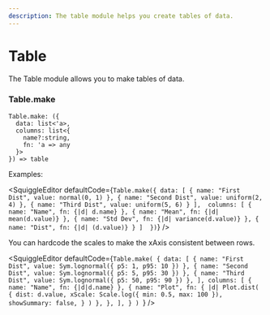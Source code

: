 ```yaml
---
description: The table module helps you create tables of data.
---
```



# Table

The Table module allows you to make tables of data.

### Table.make

```
Table.make: ({
  data: list<'a>,
  columns: list<{
    name?:string,
    fn: 'a => any
  }>
}) => table
```

Examples:

<SquiggleEditor
  defaultCode={`Table.make({
    data: [
        { name: "First Dist", value: normal(0, 1) },
        { name: "Second Dist", value: uniform(2, 4) },
        { name: "Third Dist", value: uniform(5, 6) }
    ], 
    columns: [
        { name: "Name", fn: {|d| d.name} },
        { name: "Mean", fn: {|d| mean(d.value)} },
        { name: "Std Dev", fn: {|d| variance(d.value)} },
        { name: "Dist", fn: {|d| (d.value)} }
    ] 
})`}
/>

You can hardcode the scales to make the xAxis consistent between rows.

<SquiggleEditor
  defaultCode={`Table.make(
  {
    data: [
      { name: "First Dist", value: Sym.lognormal({ p5: 1, p95: 10 }) },
      { name: "Second Dist", value: Sym.lognormal({ p5: 5, p95: 30 }) },
      { name: "Third Dist", value: Sym.lognormal({ p5: 50, p95: 90 }) },
    ],
    columns: [
      { name: "Name", fn: {|d|d.name} },
      {
        name: "Plot",
        fn: {
          |d|
          Plot.dist(
          {
            dist: d.value,
            xScale: Scale.log({ min: 0.5, max: 100 }),
            showSummary: false,
          }
        )
        },
      },
    ],
  }
)
`}
/>

